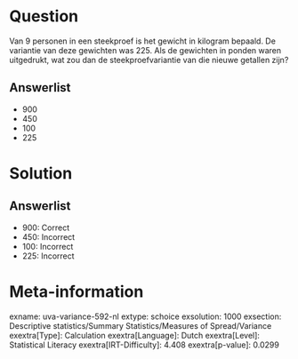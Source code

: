 Question
========

Van 9 personen in een steekproef is het gewicht in kilogram bepaald. De
variantie van deze gewichten was 225. Als de gewichten in ponden waren
uitgedrukt, wat zou dan de steekproefvariantie van die nieuwe getallen
zijn?

Answerlist
----------

* 900
* 450
* 100
* 225

Solution
========

Answerlist
----------

* 900: Correct
* 450: Incorrect
* 100: Incorrect
* 225: Incorrect

Meta-information
================
exname: uva-variance-592-nl
extype: schoice
exsolution: 1000
exsection: Descriptive statistics/Summary Statistics/Measures of Spread/Variance
exextra[Type]: Calculation
exextra[Language]: Dutch
exextra[Level]: Statistical Literacy
exextra[IRT-Difficulty]: 4.408
exextra[p-value]: 0.0299
